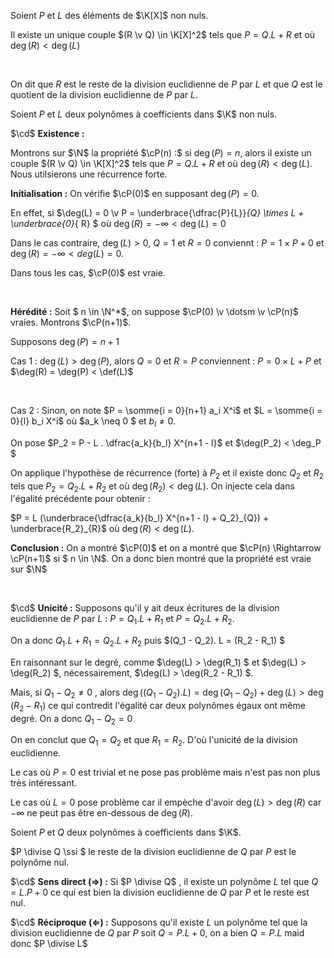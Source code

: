 

<Item type='defprop' titre='division euclidienne'>

Soient $P$ et $L$ des éléments de $\K[X]$ non nuls.

Il existe un unique couple $(R \v Q) \in \K[X]^2$  tels que $P = Q . L + R$ et où $\deg(R) < \deg(L)$

<br />

On dit que $R$ est le reste de la division euclidienne de $P$ par $L$ et que $Q$ est le quotient de la division euclidienne de $P$ par $L$.
</Item>

<Hideable type='démonstration' titre=''>

Soient $P$ et $L$ deux polynômes à coefficients dans $\K$ non nuls.


$\cd$ **Existence :**

Montrons sur $\N$ la propriété $\cP(n) :$ si $\deg(P) = n$, alors il existe un couple $(R \v Q) \in \K[X]^2$  tels que $P = Q . L + R$ et où $\deg(R) < \deg(L)$. Nous utilsierons une récurrence forte.

**Initialisation :** On vérifie $\cP(0)$ en supposant $\deg(P) = 0$. 

En effet, si $\deg(L) = 0 \v P = \underbrace{\dfrac{P}{L}}_{Q} \times L + \underbrace{0}_{ R} $ où $\deg(R) = - \infty < \deg(L) = 0$

Dans le cas contraire, $\deg(L) > 0$, $Q = 1$ et $R = 0$ conviennt : $P = 1 \times P + 0$ et $\deg(R) = - \infty < deg(L) = 0$.

Dans tous les cas, $\cP(0)$ est vraie.

<br/>

**Hérédité :** Soit $ n \in \N^*$, on suppose $\cP(0) \v \dotsm \v \cP(n)$ vraies. Montrons $\cP(n+1)$.

Supposons $\deg(P) = n+1$

Cas 1 : $\deg(L) > \deg(P)$, alors $Q = 0$ et $R = P$ conviennent : $P = 0 \times L + P$ et $\deg(R) = \deg(P) < \def(L)$

<br />

Cas 2 : Sinon, on note $P = \somme{i = 0}{n+1} a_i X^i$ et $L = \somme{i = 0}{l} b_i X^i$ où $a_k \neq 0 $ et $b_l \neq 0$.

On pose $P_2 = P - L . \dfrac{a_k}{b_l} X^{n+1 - l}$ et $\deg(P_2) < \deg_P $ 

On applique l'hypothèse de récurrence (forte) à $P_2$ et il existe donc $Q_2$ et $R_2$ tels que $P_2 = Q_2 . L + R_2$ et où $\deg(R_2) < \deg(L)$. On injecte cela dans l'égalité précédente pour obtenir :

$P = L (\underbrace{\dfrac{a_k}{b_l} X^{n+1 - l} + Q_2}_{Q}) + \underbrace{R_2}_{R}$ où $\deg(R) < \deg(L)$.
<br/>

**Conclusion :** On a montré $\cP(0)$ et on a montré que $\cP(n) \Rightarrow \cP(n+1)$ si $ n \in \N$. On a donc bien montré que la propriété est vraie sur $\N$

<br/>

$\cd$ **Unicité :** Supposons qu'il y ait deux écritures de la division euclidienne de $P$ par $L$ : $P = Q_1 . L + R_1$ et $P = Q_2 . L + R_2$.

On a donc $Q_1 . L + R_1 = Q_2 . L + R_2$ puis $(Q_1 - Q_2). L  =  (R_2 - R_1) $

En raisonnant sur le degré, comme $\deg(L) > \deg(R_1) $ et $\deg(L) > \deg(R_2) $, nécessairement, $\deg(L) > \deg(R_2 - R_1) $.

Mais, si $Q_1 - Q_2 \neq 0$ , alors $\deg((Q_1 - Q_2). L) = \deg(Q_1 - Q_2) + \deg(L) > \deg(R_2 - R_1)$ ce qui contredit l'égalité car deux polynômes égaux ont même degré. On a donc $Q_1 - Q_2 = 0$

On en conclut que $Q_1 = Q_2$ et que $R_1 = R_2$. D'où l'unicité de la division euclidienne.

</Hideable>

<Remarque titre=''>

Le cas où $P = 0$ est trivial et ne pose pas problème mais n'est pas non plus très intéressant.

Le cas où $L = 0$ pose problème car il empèche d'avoir $\deg(L) > \deg(R)$ car $- \infty$ ne peut pas être en-dessous de $\deg(R)$.
</Remarque>



<Item type='proposition' titre='caractérisation de la divisibilité par le reste'>

Soient $P$ et $Q$ deux polynômes à coefficients dans $\K$.

$P \divise Q \ssi $ le reste de la division euclidienne de $Q$ par $P$ est le polynôme nul.
</Item>

<Hideable type='démonstration' titre=''>

$\cd$ **Sens direct ($\Rightarrow$) :**  Si $P \divise Q$ , il existe un polynôme $L$ tel que $Q = L . P + 0$ ce qui est bien la division euclidienne de $Q$ par $P$ et le reste est nul.

$\cd$ **Réciproque ($\Leftarrow$) :** Supposons qu'il existe $L$ un polynôme tel que la division euclidienne de $Q$ par $P$ soit $Q = P . L + 0$, on a bien $Q = P . L$ maid donc $P \divise L$

</Hideable>